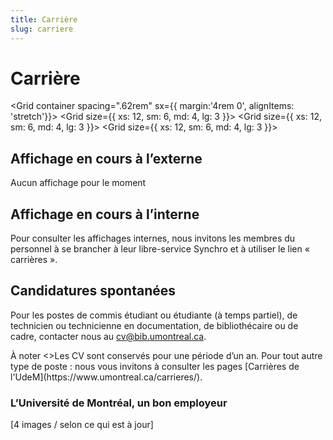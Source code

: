```yaml
---
title: Carrière
slug: carriere
---
```


# Carrière

<Grid container spacing=".62rem" sx={{ margin:'4rem 0', alignItems: 'stretch'}}>
    <Grid size={{ xs: 12, sm: 6, md: 4, lg: 3 }}>
      <Card2
      id='a'
        title="Notre organisation"
        Icon={UsersThree}
        href="../notre-organisation"
      />
    </Grid>
    <Grid size={{ xs: 12, sm: 6, md: 4, lg: 3 }}>
      <Card2
      id='b'
        title="Membre Premières Nation, Métis ou Inuit?"
        Icon={Student}
        href="affichage-premiers-peuples"
      />
    </Grid>
    <Grid size={{ xs: 12, sm: 6, md: 4, lg: 3 }}>
      <Card2
        title="Faire carrière à l'UdeM"
        Icon={IconeUdeM}
        href="https://www.umontreal.ca/carrieres/"
      />
    </Grid>
  </Grid>


## Affichage en cours à l’externe

Aucun affichage pour le moment

<Divider />

## Affichage en cours à l’interne

Pour consulter les affichages internes, nous invitons les membres du personnel à se brancher à leur libre-service Synchro et à utiliser le lien « carrières ».

<Divider />

## Candidatures spontanées

Pour les postes de commis étudiant ou étudiante (à temps partiel), de technicien ou technicienne en documentation, de bibliothécaire ou de cadre, contacter nous au [cv@bib.umontreal.ca](mailto:cv@bib.umontreal.ca).

<Alert>
  <AlertTitle>À noter</AlertTitle>
  <>Les CV sont conservés pour une période d’un an. Pour tout autre type de poste : nous vous invitons à consulter les pages [Carrières de l'UdeM](https://www.umontreal.ca/carrieres/).</>
</Alert>

### L’Université de Montréal, un bon employeur

[4 images / selon ce qui est à jour]
